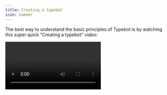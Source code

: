 ```yaml
---
title: Creating a typebot
icon: hammer
---
```


The best way to understand the basic principles of Typebot is by watching this super quick "Creating a typebot" video:

<div className="relative" style={{ paddingBottom: '64.5933014354067%' }}>
    <video
      controls
      autoPlay
      className="rounded-lg"
      src="/images/blocks/bubbles/3-text-bubbles-chat.mp4"
    ></video>
</div>
